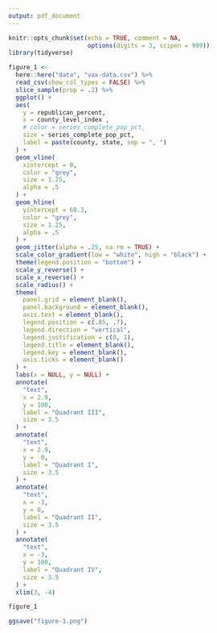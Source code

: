 ```yaml
---
output: pdf_document
---
```


```r
knitr::opts_chunk$set(echo = TRUE, comment = NA,
                      options(digits = 3, scipen = 999))
library(tidyverse)
```

```r
figure_1 <-
  here::here("data", "vax-data.csv") %>%
  read_csv(show_col_types = FALSE) %>%
  slice_sample(prop = .2) %>%
  ggplot() +
  aes(
    y = republican_percent,
    x = county_level_index ,
    # color = series_complete_pop_pct,
    size = series_complete_pop_pct,
    label = paste(county, state, sep = ", ")
  ) +
  geom_vline(
    xintercept = 0,
    color = "grey",
    size = 1.25,
    alpha = .5
  ) +
  geom_hline(
    yintercept = 68.3,
    color = "grey",
    size = 1.25,
    alpha = .5
  ) +
  geom_jitter(alpha = .25, na.rm = TRUE) +
  scale_color_gradient(low = "white", high = "black") +
  theme(legend.position = "bottom") +
  scale_y_reverse() +
  scale_x_reverse() +
  scale_radius() +
  theme(
    panel.grid = element_blank(),
    panel.background = element_blank(),
    axis.text = element_blank(),
    legend.position = c(.85, .7),
    legend.direction = "vertical",
    legend.justification = c(0, 1),
    legend.title = element_blank(),
    legend.key = element_blank(),
    axis.ticks = element_blank()
  ) +
  labs(x = NULL, y = NULL) +
  annotate(
    "text",
    x = 2.9,
    y = 100,
    label = "Quadrant III",
    size = 3.5
  ) +
  annotate(
    "text",
    x = 2.9,
    y =  0,
    label = "Quadrant I",
    size = 3.5
  ) +
  annotate(
    "text",
    x = -3,
    y = 0,
    label = "Quadrant II",
    size = 3.5
  ) +
  annotate(
    "text",
    x = -3,
    y = 100,
    label = "Quadrant IV",
    size = 3.5
  ) +
  xlim(3, -4)

```

```r
figure_1
```

```r
ggsave("figure-1.png")
```

